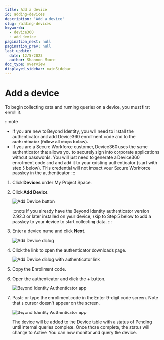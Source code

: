 ```yaml
---
title: Add a device
id: adding-devices
description: 'Add a device'
slug: /adding-devices
keywords:
  - device360
  - add device
pagination_next: null
pagination_prev: null
last_update:
  date: 12/5/2023
  author: Shannon Moore
doc_type: overview
displayed_sidebar: mainSidebar
---
```


# Add a device

To begin collecting data and running queries on a device, you must first enroll it. 

:::note
- If you are new to Beyond Identity, you will need to install the authenticator and add Device360 enrollment code and to the authenticator (follow all steps below).
- If you are a Secure Workforce customer, Device360 uses the same authenticator that allows you to securely sign into corporate applications without passwords. You will just need to generate a Device360 enrollment code and and add it to your existing authenticator (start with step 5 below). This 
credential will not impact your Secure Workforce passkey in the authenticator.
:::

1. Click **Devices** under My Project Space.

2. Click **Add Device**.

   ![Add Device button](../images/devices/add-device.png)

   :::note 
   If you already have the Beyond Identity authenticator version 2.92.0 or later installed on your device, skip to Step 5 below to add a passkey to your device to start collecting data.
   :::

3. Enter a device name and click **Next**.
   
   ![Add Device dialog](../images/devices/device-name.png)

4. Click the link to open the authenticator downloads page.
   
   ![Add Device dialog with authenticator link](../images/devices/enrollment-code.png)

5. Copy the Enrollment code.

6. Open the authenticator and click the + button.

   ![Beyond Identity Authenticator app](../images/devices/authenticator-add-passkey.png)

7. Paste or type the enrollment code in the Enter 9-digit code screen. Note that a cursor doesn't appear on the screen.

   ![Beyond Identity Authenticator app](../images/devices/authenticator-code.png)   

   The device will be added to the Device table with a status of Pending until internal queries complete. Once those complete, the status will change to Active.
   You can now monitor and query the device.